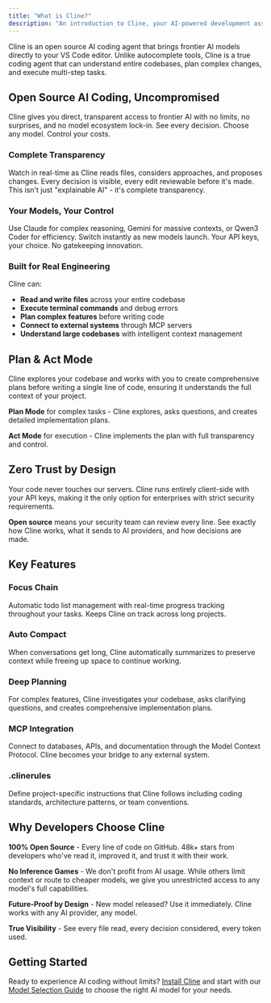 ```yaml
---
title: "What is Cline?"
description: "An introduction to Cline, your AI-powered development assistant in VS Code."
---
```


Cline is an open source AI coding agent that brings frontier AI models directly to your VS Code editor. Unlike autocomplete tools, Cline is a true coding agent that can understand entire codebases, plan complex changes, and execute multi-step tasks.

## Open Source AI Coding, Uncompromised

Cline gives you direct, transparent access to frontier AI with no limits, no surprises, and no model ecosystem lock-in. See every decision. Choose any model. Control your costs.

### Complete Transparency

Watch in real-time as Cline reads files, considers approaches, and proposes changes. Every decision is visible, every edit reviewable before it's made. This isn't just "explainable AI" - it's complete transparency.

### Your Models, Your Control

Use Claude for complex reasoning, Gemini for massive contexts, or Qwen3 Coder for efficiency. Switch instantly as new models launch. Your API keys, your choice. No gatekeeping innovation.

### Built for Real Engineering

Cline can:
- **Read and write files** across your entire codebase
- **Execute terminal commands** and debug errors
- **Plan complex features** before writing code
- **Connect to external systems** through MCP servers
- **Understand large codebases** with intelligent context management

## Plan & Act Mode

Cline explores your codebase and works with you to create comprehensive plans before writing a single line of code, ensuring it understands the full context of your project.

**Plan Mode** for complex tasks - Cline explores, asks questions, and creates detailed implementation plans.

**Act Mode** for execution - Cline implements the plan with full transparency and control.

## Zero Trust by Design

Your code never touches our servers. Cline runs entirely client-side with your API keys, making it the only option for enterprises with strict security requirements.

**Open source** means your security team can review every line. See exactly how Cline works, what it sends to AI providers, and how decisions are made.

## Key Features

### Focus Chain
Automatic todo list management with real-time progress tracking throughout your tasks. Keeps Cline on track across long projects.

### Auto Compact
When conversations get long, Cline automatically summarizes to preserve context while freeing up space to continue working.

### Deep Planning
For complex features, Cline investigates your codebase, asks clarifying questions, and creates comprehensive implementation plans.

### MCP Integration
Connect to databases, APIs, and documentation through the Model Context Protocol. Cline becomes your bridge to any external system.

### .clinerules
Define project-specific instructions that Cline follows including coding standards, architecture patterns, or team conventions.

## Why Developers Choose Cline

**100% Open Source** - Every line of code on GitHub. 48k+ stars from developers who've read it, improved it, and trust it with their work.

**No Inference Games** - We don't profit from AI usage. While others limit context or route to cheaper models, we give you unrestricted access to any model's full capabilities.

**Future-Proof by Design** - New model released? Use it immediately. Cline works with any AI provider, any model.

**True Visibility** - See every file read, every decision considered, every token used.

## Getting Started

Ready to experience AI coding without limits? [Install Cline](/getting-started/installing-cline) and start with our [Model Selection Guide](/getting-started/model-selection-guide) to choose the right AI model for your needs.
